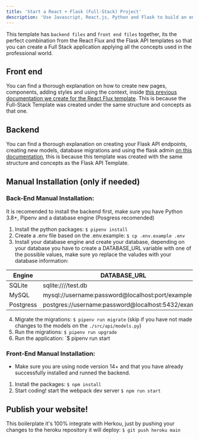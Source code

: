 ```yaml
---
title: 'Start a React + Flask (Full-Stack) Project'
description: 'Use Javascript, React.js, Python and Flask to build an entire full-stack application'
---
```


This template has `backend files` and `front end files` together, its the perfect combination from the React Flux and the Flask API templates so that you can create a Full Stack application applying all the concepts used in the professional world.

## Front end

You can find a thorough explanation on how to create new pages, components, adding styles and using the context, inside [this previous documentation we create for the React Flux template](/starters/flux). This is because the Full-Stack Template was created under the same structure and concepts as that one.

## Backend

You can find a thorough explanation on creating your Flask API endpoints, creating new models, database migrations and using the flask admin [on this documentation](/starters/flask), this is because this template was created with the same structure and concepts as the Flask API Template.


## Manual Installation (only if needed)

### Back-End Manual Installation:

It is recomended to install the backend first, make sure you have Python 3.8+, Pipenv and a database engine (Posgress recomended)

1. Install the python packages: `$ pipenv install`
2. Create a .env file based on the .env.example: `$ cp .env.example .env`
3. Install your database engine and create your database, depending on your database you have to create a DATABASE_URL variable with one of the possible values, make sure yo replace the valudes with your database information:

| Engine	| DATABASE_URL 						|
| ------------- | ----------------------------------------------------- |
| SQLite	| sqlite:////test.db	 				|
| MySQL		| mysql://username:password@localhost:port/example	|
| Postgress	| postgres://username:password@localhost:5432/example 	|

4. Migrate the migrations: `$ pipenv run migrate` (skip if you have not made changes to the models on the `./src/api/models.py`)
5. Run the migrations: `$ pipenv run upgrade`
6. Run the application: `$ pipenv run start


### Front-End Manual Installation:

- Make sure you are using node version 14+ and that you have already successfully installed and runned the backend.

1. Install the packages: `$ npm install`
2. Start coding! start the webpack dev server `$ npm run start`

## Publish your website!

This boilerplate it's 100% integrate with Herkou, just by pushing your changes to the heroku repository it will deploy: `$ git push heroku main`
